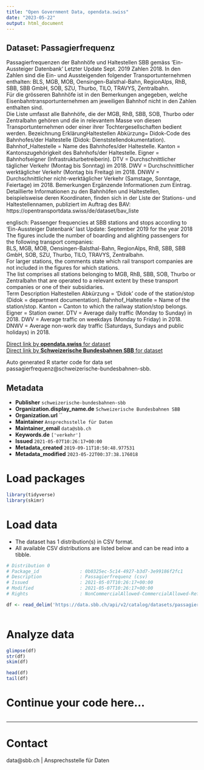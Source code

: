 ```yaml
---
title: "Open Government Data, opendata.swiss"
date: "2023-05-22"
output: html_document
---
```


## Dataset: Passagierfrequenz

Passagierfrequenzen der Bahnhöfe und Haltestellen SBB gemäss 'Ein-Aussteiger Datenbank'
Letzter Update Sept.  2019 Zahlen 2018.
In den Zahlen sind die Ein- und Aussteigenden folgender Transportunternehmen enthalten: 
BLS, MGB, MOB, Oensingen-Balsthal-Bahn, RegionAlps, RhB, SBB, SBB GmbH, SOB, SZU, Thurbo, TILO, TRAVYS, Zentralbahn.  
Für die grösseren Bahnhöfe ist in den Bemerkungen angegeben, welche Eisenbahntransportunternehmen am jeweiligen Bahnhof nicht in den Zahlen enthalten sind.  
Die Liste umfasst alle Bahnhöfe, die der MGB, RhB, SBB, SOB, Thurbo oder Zentralbahn gehören und die in relevantem Masse von diesen Transportunternehmen oder einer ihrer Tochtergesellschaften bedient werden. 
Bezeichnung ErklärungHaltestellen Abkürzung=  Didok-Code des Bahnhofes/der Haltestelle (Didok: Dienststellendokumentation).
Bahnhof_Haltestelle =  Name des Bahnhofes/der Haltestelle.
Kanton  = Kantonszugehörigkeit des Bahnhofs/der Haltestelle.
Eigner  = Bahnhofseigner (Infrastrukturbetreiberin).
DTV = Durchschnittlicher täglicher Verkehr (Montag bis Sonntag) im 2018.
DWV = Durchschnittlicher werktäglicher Verkehr (Montag bis Freitag) im 2018.
DNWV = Durchschnittlicher nicht-werktäglicher Verkehr (Samstage, Sonntage, Feiertage) im 2018.
Bemerkungen Ergänzende Informationen zum Eintrag. 
Detaillierte Informationen zu den Bahnhöfen und Haltestellen, beispielsweise deren Koordinaten, finden sich in der Liste der Stations- und Haltestellennamen, publiziert im Auftrag des BAV: https://opentransportdata.swiss/de/dataset/bav_liste 

englisch:
Passenger frequencies at SBB stations and stops according to 'Ein-Aussteiger Datenbank'
last Update: September 2019 for the year 2018
The figures include the number of boarding and alighting passengers for the following transport companies:  
BLS, MGB, MOB, Oensingen-Balsthal-Bahn, RegionAlps, RhB, SBB, SBB GmbH, SOB, SZU, Thurbo, TILO, TRAVYS, Zentralbahn.   
For larger stations, the comments state which rail transport companies are not included in the figures for which stations.   
The list comprises all stations belonging to MGB, RhB, SBB, SOB, Thurbo or Zentralbahn that are operated to a relevant extent by these transport companies or one of their subsidiaries.  
Term  Description 
Haltestellen Abkürzung = 'Didok' code of the station/stop (Didok = department documentation). 
Bahnhof_Haltestelle  = Name of the station/stop. 
Kanton  = Canton to which the railway station/stop belongs. 
Eigner = Station owner. 
DTV = Average daily traffic (Monday to Sunday) in 2018. 
DWV = Average traffic on weekdays (Monday to Friday) in 2018. 
DNWV = Average non-work day traffic (Saturdays, Sundays and public holidays) in 2018.

[Direct link by **opendata.swiss** for dataset](https://opendata.swiss/de/dataset/passagierfrequenz1)<br>
[Direct link by **Schweizerische Bundesbahnen SBB** for dataset](https://data.sbb.ch/explore/dataset/passagierfrequenz/)

Auto generated R starter code for data set passagierfrequenz@schweizerische-bundesbahnen-sbb.

## Metadata

- **Publisher** `schweizerische-bundesbahnen-sbb`
- **Organization.display_name.de** `Schweizerische Bundesbahnen SBB`
- **Organization.url** ``
- **Maintainer** `Ansprechsstelle für Daten`
- **Maintainer_email** `data@sbb.ch`
- **Keywords.de** `['verkehr']`
- **Issued** `2021-05-07T10:26:17+00:00`
- **Metadata_created** `2019-09-11T10:50:48.977531`
- **Metadata_modified** `2023-05-22T00:37:38.176018`


# Load packages

```r

library(tidyverse)
library(skimr)

```

# Load data

-   The dataset has 1 distribution(s) in CSV format.
-   All available CSV distributions are listed below and can be read into a tibble.

```r

# Distribution 0
# Package_id               : 0b0325ec-5c14-4927-b3d7-3e99186f2fc1
# Description              : Passagierfrequenz (csv)
# Issued                   : 2021-05-07T10:26:17+00:00
# Modified                 : 2021-05-07T10:26:17+00:00
# Rights                   : NonCommercialAllowed-CommercialAllowed-ReferenceRequired

df <- read_delim('https://data.sbb.ch/api/v2/catalog/datasets/passagierfrequenz/exports/csv')



```

# Analyze data

```r

glimpse(df)
str(df)
skim(df)

head(df)
tail(df)

```

# Continue your code here...

```r

```

------------------------------------------------------------------------

# Contact

data@sbb.ch | Ansprechsstelle für Daten
